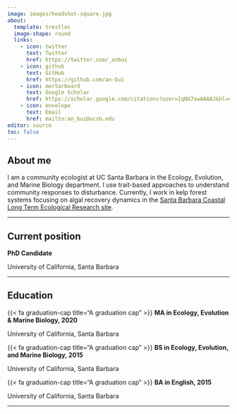 ```yaml
---
image: images/headshot-square.jpg
about: 
  template: trestles
  image-shape: round
  links:
    - icon: twitter 
      text: Twitter
      href: https://twitter.com/_anbui
    - icon: github 
      text: GitHub
      href: https://github.com/an-bui
    - icon: mortarboard
      text: Google Scholar
      href: https://scholar.google.com/citations?user=IqNX7swAAAAJ&hl=en
    - icon: envelope 
      text: Email
      href: mailto:an_bui@ucsb.edu
editor: source
toc: false
---
```


## About me

I am a community ecologist at UC Santa Barbara in the Ecology, Evolution, and Marine Biology department. I use trait-based approaches to understand community responses to disturbance. Currently, I work in kelp forest systems focusing on algal recovery dynamics in the [Santa Barbara Coastal Long Term Ecological Research site](https://sbclter.msi.ucsb.edu/).

------------------------------------------------------------------------

## Current position

<p class="custom-subtitle">

**PhD Candidate**

</p>

<p class="custom-subtitle2">

University of California, Santa Barbara

</p>

------------------------------------------------------------------------

## Education

::: topbr
<p class="custom-subtitle">

{{< fa graduation-cap title="A graduation cap" >}} **MA in Ecology, Evolution & Marine Biology, 2020**

</p>

<p class="custom-subtitle2">

University of California, Santa Barbara

</p>

<p class="custom-subtitle">

{{< fa graduation-cap title="A graduation cap" >}} **BS in Ecology, Evolution, and Marine Biology, 2015**

</p>

<p class="custom-subtitle2">

University of California, Santa Barbara

</p>
:::

<p class="custom-subtitle">

{{< fa graduation-cap title="A graduation cap" >}} **BA in English, 2015**

</p>

<p class="custom-subtitle2">

University of California, Santa Barbara

</p>

</div>

------------------------------------------------------------------------

## 
